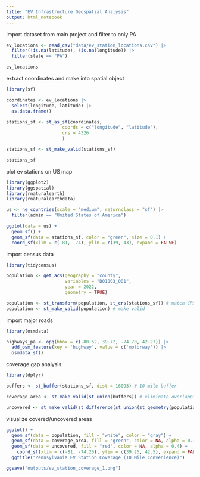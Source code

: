 ```yaml
---
title: "EV Infrastructure Geospatial Analysis"
output: html_notebook
---
```


import dataset from main project and filter to only PA

```r
ev_locations <- read_csv("data/ev_station_locations.csv") |>
  filter(!is.na(latitude), !is.na(longitude)) |>
  filter(state == "PA")

ev_locations
```

extract coordinates and make into spatial object

```r
library(sf)

coordinates <- ev_locations |>
  select(longitude, latitude) |>
  as.data.frame()

stations_sf <- st_as_sf(coordinates, 
                     coords = c("longitude", "latitude"), 
                     crs = 4326
                     )

stations_sf <- st_make_valid(stations_sf)

stations_sf
```

plot ev stations on US map

```r
library(ggplot2)
library(ggspatial)
library(rnaturalearth)
library(rnaturalearthdata)

us <- ne_countries(scale = "medium", returnclass = "sf") |>
  filter(admin == "United States of America")

ggplot(data = us) + 
  geom_sf() +
  geom_sf(data = stations_sf, color = "green", size = 0.1) +
  coord_sf(xlim = c(-81, -74), ylim = c(39, 43), expand = FALSE)

```

import census data

```r
library(tidycensus)

population <- get_acs(geography = "county",
                      variables = "B01003_001",
                      year = 2022,
                      geometry = TRUE)

population <- st_transform(population, st_crs(stations_sf)) # match CRS
population <- st_make_valid(population) # make valid
```

import major roads

```r
library(osmdata)

highways_pa <- opq(bbox = c(-80.52, 39.72, -74.70, 42.27)) |>
  add_osm_feature(key = 'highway', value = c('motorway')) |>
  osmdata_sf()
```

coverage gap analysis

```r
library(dplyr)

buffers <- st_buffer(stations_sf, dist = 16093) # 10 mile buffer

coverage_area <- st_make_valid(st_union(buffers)) # eliminate overlapping buffers

uncovered <- st_make_valid(st_difference(st_union(st_geometry(population)), coverage_area)) # uncovered area
```

visualize covered/uncovered areas

```r
ggplot() +
  geom_sf(data = population, fill = "white", color = "gray") +
  geom_sf(data = coverage_area, fill = "green", color = NA, alpha = 0.3) +
  geom_sf(data = uncovered, fill = "red", color = NA, alpha = 0.4) +
    coord_sf(xlim = c(-81, -74.25), ylim = c(39.25, 42.5), expand = FALSE) +
  ggtitle("Pennsylvania EV Station Coverage (10 Mile Convenience)")

ggsave("outputs/ev_station_coverage_1.png")
```











































